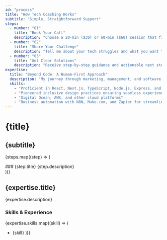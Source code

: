 ```yaml
---
id: "process"
title: "How Tech Coaching Works"
subtitle: "Simple, Straightforward Support"
steps:
  - number: "01"
    title: "Book Your Call"
    description: "Choose a 20-min ($30) or 60-min ($60) session that fits your schedule."
  - number: "02"
    title: "Share Your Challenge"
    description: "Tell me about your tech struggles and what you want to achieve."
  - number: "03"
    title: "Get Clear Solutions"
    description: "Receive step-by-step guidance and actionable next steps you can implement right away."
expertise:
  title: "Beyond Code: A Human-First Approach"
  description: "My journey through marketing, management, and software engineering gives me a perspective that goes beyond code. I understand the human side of technology—how it feels when systems don't work, when websites don't convert, and when digital tools create more stress than solutions."
  skills:
    - "Proficient in React, Next.js, TypeScript, Node.js, Express, and PostgreSQL, with 4 years tech experience building on 11 years in communications"
    - "Pioneered inclusive design practices ensuring seamless experiences for all users"
    - "Digital Ocean, AWS, and other cloud platforms"
    - "Business automation with N8N, Make.com, and Zapier for streamlined workflows"
---
```


# {title}

## {subtitle}

{steps.map((step) => (
  <div key={step.number}>
    ### {step.title}
    {step.description}
  </div>
))}

## {expertise.title}

{expertise.description}

### Skills & Experience
{expertise.skills.map((skill) => (
  - {skill}
))} 